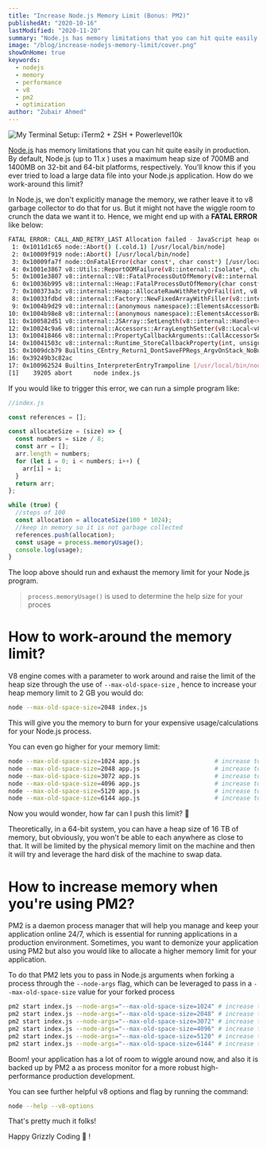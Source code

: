```yaml
---
title: "Increase Node.js Memory Limit (Bonus: PM2)"
publishedAt: "2020-10-16"
lastModified: "2020-11-20"
summary: "Node.js has memory limitations that you can hit quite easily in production. By default, Node.js uses a maximum heap size of 700MB and 1400MB on 32-bit and 64-bit platforms."
image: "/blog/increase-nodejs-memory-limit/cover.png"
showOnHome: true
keywords:
  - nodejs
  - memory
  - performance
  - v8
  - pm2
  - optimization
author: "Zubair Ahmed"
---
```


![My Terminal Setup: iTerm2 + ZSH + Powerlevel10k](/blog/increase-nodejs-memory-limit/cover.png)

[Node.js](https://nodejs.org/en/) has memory limitations that you can hit quite easily in production. By default, Node.js (up to 11.x ) uses a maximum heap size of 700MB and 1400MB on 32-bit and 64-bit platforms, respectively. You’ll know this if you ever tried to load a large data file into your Node.js application. How do we work-around this limit?

In Node.js, we don't explicitly manage the memory, we rather leave it to v8 garbage collector to do that for us. But it might not have the wiggle room to crunch the data we want it to. Hence, we might end up with a **FATAL ERROR** like below:

```bash
FATAL ERROR: CALL_AND_RETRY_LAST Allocation failed - JavaScript heap out of memory
 1: 0x1011d1c65 node::Abort() (.cold.1) [/usr/local/bin/node]
 2: 0x10009f919 node::Abort() [/usr/local/bin/node]
 3: 0x10009fa7f node::OnFatalError(char const*, char const*) [/usr/local/bin/node]
 4: 0x1001e3867 v8::Utils::ReportOOMFailure(v8::internal::Isolate*, char const*, bool) [/usr/local/bin/node]
 5: 0x1001e3807 v8::internal::V8::FatalProcessOutOfMemory(v8::internal::Isolate*, char const*, bool) [/usr/local/bin/node]
 6: 0x10036b995 v8::internal::Heap::FatalProcessOutOfMemory(char const*) [/usr/local/bin/node]
 7: 0x100373a3c v8::internal::Heap::AllocateRawWithRetryOrFail(int, v8::internal::AllocationType, v8::internal::AllocationOrigin, v8::internal::AllocationAlignment) [/usr/local/bin/node]
 8: 0x10033fdbd v8::internal::Factory::NewFixedArrayWithFiller(v8::internal::RootIndex, int, v8::internal::Object, v8::internal::AllocationType) [/usr/local/bin/node]
 9: 0x1004b9d29 v8::internal::(anonymous namespace)::ElementsAccessorBase<v8::internal::(anonymous namespace)::FastHoleySmiElementsAccessor, v8::internal::(anonymous namespace)::ElementsKindTraits<(v8::internal::ElementsKind)1> >::GrowCapacityAndConvertImpl(v8::internal::Handle<v8::internal::JSObject>, unsigned int) [/usr/local/bin/node]
10: 0x1004b98e8 v8::internal::(anonymous namespace)::ElementsAccessorBase<v8::internal::(anonymous namespace)::FastHoleySmiElementsAccessor, v8::internal::(anonymous namespace)::ElementsKindTraits<(v8::internal::ElementsKind)1> >::SetLengthImpl(v8::internal::Isolate*, v8::internal::Handle<v8::internal::JSArray>, unsigned int, v8::internal::Handle<v8::internal::FixedArrayBase>) [/usr/local/bin/node]
11: 0x100582d51 v8::internal::JSArray::SetLength(v8::internal::Handle<v8::internal::JSArray>, unsigned int) [/usr/local/bin/node]
12: 0x10024c9a6 v8::internal::Accessors::ArrayLengthSetter(v8::Local<v8::Name>, v8::Local<v8::Value>, v8::PropertyCallbackInfo<v8::Boolean> const&) [/usr/local/bin/node]
13: 0x100418466 v8::internal::PropertyCallbackArguments::CallAccessorSetter(v8::internal::Handle<v8::internal::AccessorInfo>, v8::internal::Handle<v8::internal::Name>, v8::internal::Handle<v8::internal::Object>) [/usr/local/bin/node]
14: 0x10041503c v8::internal::Runtime_StoreCallbackProperty(int, unsigned long*, v8::internal::Isolate*) [/usr/local/bin/node]
15: 0x1009dcb79 Builtins_CEntry_Return1_DontSaveFPRegs_ArgvOnStack_NoBuiltinExit [/usr/local/bin/node]
16: 0x39249b3c82ac
17: 0x100962524 Builtins_InterpreterEntryTrampoline [/usr/local/bin/node]
[1]    39205 abort      node index.js
```

If you would like to trigger this error, we can run a simple program like:

```jsx
//index.js

const references = [];

const allocateSize = (size) => {
  const numbers = size / 8;
  const arr = [];
  arr.length = numbers;
  for (let i = 0; i < numbers; i++) {
    arr[i] = i;
  }
  return arr;
};

while (true) {
  //steps of 100
  const allocation = allocateSize(100 * 1024);
  //keep in memory so it is not garbage collected
  references.push(allocation);
  const usage = process.memoryUsage();
  console.log(usage);
}
```

The loop above should run and exhaust the memory limit for your Node.js program.

> `process.memoryUsage()` is used to determine the help size for your proces

# How to work-around the memory limit?

V8 engine comes with a parameter to work around and raise the limit of the heap size through the use of `--max-old-space-size` , hence to increase your heap memory limit to 2 GB you would do:

```bash
node --max-old-space-size=2048 index.js
```

This will give you the memory to burn for your expensive usage/calculations for your Node.js process.

You can even go higher for your memory limit:

```bash
node --max-old-space-size=1024 app.js                     # increase to 1gb
node --max-old-space-size=2048 app.js                     # increase to 2gb
node --max-old-space-size=3072 app.js                     # increase to 3gb
node --max-old-space-size=4096 app.js                     # increase to 4gb
node --max-old-space-size=5120 app.js                     # increase to 5gb
node --max-old-space-size=6144 app.js                     # increase to 6gb
```

Now you would wonder, how far can I push this limit? 🤔

Theoretically, in a 64-bit system, you can have a heap size of 16 TB of memory, but obviously, you won't be able to each anywhere as close to that. It will be limited by the physical memory limit on the machine and then it will try and leverage the hard disk of the machine to swap data.

# How to increase memory when you're using PM2?

PM2 is a daemon process manager that will help you manage and keep your application online 24/7, which is essential for running applications in a production environment. Sometimes, you want to demonize your application using PM2 but also you would like to allocate a higher memory limit for your application.

To do that PM2 lets you to pass in Node.js arguments when forking a process through the `--node-args` flag, which can be leveraged to pass in a `--max-old-space-size` value for your forked process

```bash
pm2 start index.js --node-args="--max-old-space-size=1024" # increase to 1gb
pm2 start index.js --node-args="--max-old-space-size=2048" # increase to 2gb
pm2 start index.js --node-args="--max-old-space-size=3072" # increase to 3gb
pm2 start index.js --node-args="--max-old-space-size=4096" # increase to 4gb
pm2 start index.js --node-args="--max-old-space-size=5120" # increase to 5gb
pm2 start index.js --node-args="--max-old-space-size=6144" # increase to 6gb
```

Boom! your application has a lot of room to wiggle around now, and also it is backed up by PM2 a as process monitor for a more robust high-performance production development.

You can see further helpful v8 options and flag by running the command:

```bash
node --help --v8-options
```

That's pretty much it folks!

Happy Grizzly Coding 🐻 !
